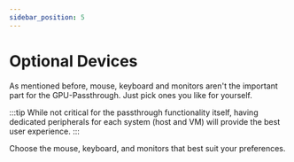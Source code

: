 ```yaml
---
sidebar_position: 5
---
```


# Optional Devices

As mentioned before, mouse, keyboard and monitors aren't the important part for the GPU-Passthrough. Just pick ones you like for yourself.

:::tip
While not critical for the passthrough functionality itself, having dedicated peripherals for each system (host and VM) will provide the best user experience.
:::

Choose the mouse, keyboard, and monitors that best suit your preferences.